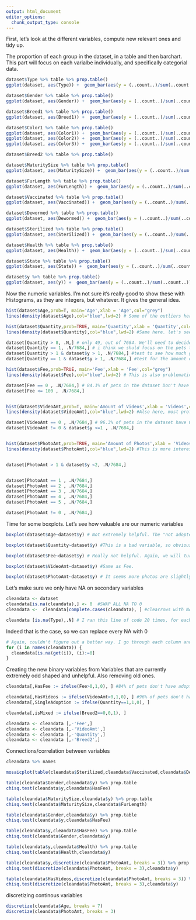 ```yaml
---
output: html_document
editor_options: 
  chunk_output_type: console
---
```

First, let's look at the different variables, compute new relevant ones and tidy up.

The proportion of each group in the dataset, in a table and then barchart. This part will 
focus on each varialbe individually, and specifically categorial data. 
```r
dataset$Type %>% table %>% prop.table()
ggplot(dataset, aes(Type)) +  geom_bar(aes(y = (..count..)/sum(..count..))) + ylab('Proportion')

dataset$Gender %>% table %>% prop.table()
ggplot(dataset, aes(Gender)) +  geom_bar(aes(y = (..count..)/sum(..count..))) + ylab('Proportion')

dataset$Breed1 %>% table %>% prop.table()
ggplot(dataset, aes(Breed1)) +  geom_bar(aes(y = (..count..)/sum(..count..))) + ylab('Proportion')

dataset$Color1 %>% table %>% prop.table()
ggplot(dataset, aes(Color1)) +  geom_bar(aes(y = (..count..)/sum(..count..))) + ylab('Proportion')
ggplot(dataset, aes(Color2)) +  geom_bar(aes(y = (..count..)/sum(..count..))) + ylab('Proportion')
ggplot(dataset, aes(Color3)) +  geom_bar(aes(y = (..count..)/sum(..count..))) + ylab('Proportion')

dataset$Breed2 %>% table %>% prop.table()

dataset$MaturitySize %>% table %>% prop.table()
ggplot(dataset, aes(MaturitySize)) +  geom_bar(aes(y = (..count..)/sum(..count..))) + ylab('Proportion')

dataset$FurLength %>% table %>% prop.table()
ggplot(dataset, aes(FurLength)) +  geom_bar(aes(y = (..count..)/sum(..count..))) + ylab('Proportion')

dataset$Vaccinated %>% table %>% prop.table()
ggplot(dataset, aes(Vaccinated)) +  geom_bar(aes(y = (..count..)/sum(..count..))) + ylab('Proportion')

dataset$Dewormed %>% table %>% prop.table()
ggplot(dataset, aes(Dewormed)) +  geom_bar(aes(y = (..count..)/sum(..count..))) + ylab('Proportion')

dataset$Sterilized %>% table %>% prop.table()
ggplot(dataset, aes(Sterilized)) +  geom_bar(aes(y = (..count..)/sum(..count..))) + ylab('Proportion')

dataset$Health %>% table %>% prop.table()
ggplot(dataset, aes(Health)) +  geom_bar(aes(y = (..count..)/sum(..count..))) + ylab('Proportion')

dataset$State %>% table %>% prop.table()
ggplot(dataset, aes(State)) +  geom_bar(aes(y = (..count..)/sum(..count..))) + ylab('Proportion')

dataset$y %>% table %>% prop.table()
ggplot(dataset, aes(y)) +  geom_bar(aes(y = (..count..)/sum(..count..))) + ylab('Proportion')  # Almost no cases of 0. We need to take this into consideration when we split into Train and Validation

```

Now the numeric variables. I'm not sure it's really good to show these with Histograms, as they are integers, but whatever. It gives the general idea.
```r
hist(dataset$Age,prob=T, main='Age',xlab = 'Age',col="grey")
lines(density(dataset$Age),col="blue",lwd=2) # Some of the outliers here are disturbing. We will remove them and create this again later

hist(dataset$Quantity,prob=TRUE, main='Quantity',xlab = 'Quantity',col="grey")
lines(density(dataset$Quantity),col="blue",lwd=2) #Same here. let's see exactly how many we have above 8

dataset[Quantity > 8, .N,] # only 49, out of 7684. We'll need to decide what to do with these profiles. 
dataset[Quantity == 1, .N/7684,] # i think we shuld focus on the pets that not in groups and do the prediction on them.
dataset[Quantity > 1 & dataset$y > 1, .N/7684,] #test to see how much goupe pets DONT get adopted
dataset[Quantity == 1 & dataset$y > 1, .N/7684,] #test for the amount of NOT adopted pets that come in group of one.

hist(dataset$Fee,prob=TRUE, main='Fee',xlab = 'Fee',col="grey")
lines(density(dataset$Fee),col="blue",lwd=2) # This is also problematic. Most are zeroes and then disperesed. We'll probably be best to create a binary variable indicating a fee existed

dataset[Fee == 0 , .N/7684,] # 84.1% of pets in the dataset Don't have adoption fees.
dataset[Fee <= 100 , .N/7684,]


hist(dataset$VideoAmt,prob=T, main='Amount of Videos',xlab = 'Videos',col="grey")
lines(density(dataset$VideoAmt),col="blue",lwd=2) #Also here, most profiles have 0 videos. Might be better as a binary variable indicating the existent of videos 

dataset[VideoAmt == 0 , .N/7684,] # 96.3% of pets in the dataset have 0 videos in their profiles. 
dataset[VideoAmt != 0 & dataset$y <=1 , .N/7684,]


hist(dataset$PhotoAmt,prob=TRUE, main='Amount of Photos',xlab = 'Videos',col="grey")
lines(density(dataset$PhotoAmt),col="blue",lwd=2) #This is more interesting. Seems like you usually have 1 picture, but it is rather common to have more. 


dataset[PhotoAmt > 1 & dataset$y <2, .N/7684,]


dataset[PhotoAmt == 1 , .N/7684,]
dataset[PhotoAmt == 2 , .N/7684,]
dataset[PhotoAmt == 3 , .N/7684,]
dataset[PhotoAmt == 4 , .N/7684,]
dataset[PhotoAmt == 5 , .N/7684,]

dataset[PhotoAmt != 0 , .N/7684,]

```

Time for some boxplots. Let's see how valuable are our numeric variables
```r
boxplot(dataset$Age~dataset$y) # Not extremely helpful. The "not adopted" category is slightly older, but not enough. 

boxplot(dataset$Quantity~dataset$y) #This is a bad variable, so obviously it is also bad here. In general it seems people are less inclined to adopt pets in groups, which makes sense. 

boxplot(dataset$Fee~dataset$y) # Really not helpful. Again, we will turn this into a binary variable and see if that makes a difference. 

boxplot(dataset$VideoAmt~dataset$y) #Same as Fee. 

boxplot(dataset$PhotoAmt~dataset$y) # It seems more photos are slightly helpful for increasing the odds for adoption, but only slightly. 
```

Let's make sure we only have NA on secondary variables
```r
cleandata <- dataset
cleandata[is.na(cleandata),] <- 0  #SWAP ALL NA TO 0
cleandata <-  cleandata[complete.cases(cleandata), ] #clearrows with NA

cleandata [is.na(Type),.N] # I ran this line of code 20 times, for each variable manually, because I couldn't figure out how to do it more efficiantly. 
```

Indeed that is the case, so we can replace every NA with 0
```r
# Again, couldn't figure out a better way. I go through each column and change only the NA with 0. 
for (i in names(cleandata)) {
  cleandata[is.na(get(i)), (i):=0] 
} 
```

Creating the new binary variables from Variables that are currently extremely odd shaped and unhelpful. Also removing old ones.
```r
cleandata[,HasFee := ifelse(Fee>0,1,0), ] #84% of pets don't have adoption fee. In order for the those who have fees those who have fees to become a meaningful group we are turning this Binary

cleandata[,HasVideos := ifelse(VideoAmt>0,1,0), ] #96% of pets don't have videos on their profiles. This is why it is more interesting to ask if having videos at all make any difference, hence we turn this Binary as well. 
cleandata[,SingleAdoption := ifelse(Quantity==1,1,0), ]

cleandata[,isMixed := ifelse(Breed2==0,0,1), ]

cleandata <- cleandata [,-'Fee',]
cleandata <- cleandata [,-'VideoAmt',]
cleandata <- cleandata [,-'Quantity',]
cleandata <- cleandata [,-'Breed2',]
```

Connections/correlation between variables
```r
cleandata %>% names

mosaicplot(table(cleandata$Sterilized,cleandata$Vaccinated,cleandata$Dewormed), color = T, main = 'Sterilized, Vaccinated, Dewormed MosaicPlot')

table(cleandata$Gender,cleandata$y) %>% prop.table
chisq.test(cleandata$y,cleandata$HasFee)

table(cleandata$MaturitySize,cleandata$y) %>% prop.table
chisq.test(cleandata$MaturitySize,cleandata$FurLength)

table(cleandata$Gender,cleandata$y) %>% prop.table
chisq.test(cleandata$y,cleandata$HasFee)

table(cleandata$y,cleandata$HasFee) %>% prop.table
chisq.test(cleandata$Gender,cleandata$y)

table(cleandata$y,cleandata$Health) %>% prop.table
chisq.test(cleandata$Health,cleandata$y)

table(cleandata$y,discretize(cleandata$PhotoAmt, breaks = 3)) %>% prop.table
chisq.test(discretize(cleandata$PhotoAmt, breaks = 3),cleandata$y)

table(cleandata$HasVideos,discretize(cleandata$PhotoAmt, breaks = 3)) %>% prop.table
chisq.test(discretize(cleandata$PhotoAmt, breaks = 3),cleandata$y)
```

discretizing continous variables
```r
discretize(cleandata$Age, breaks = 7) 
discretize(cleandata$PhotoAmt, breaks = 3) 

```

